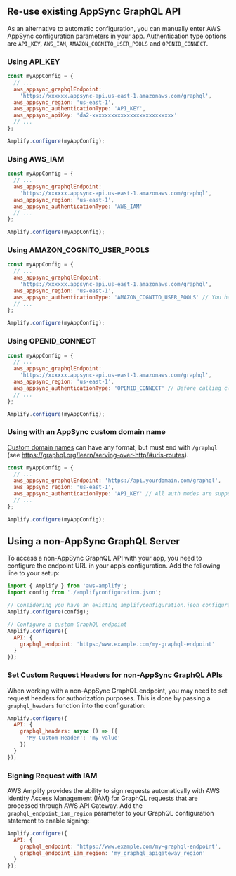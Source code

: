 ## Re-use existing AppSync GraphQL API

As an alternative to automatic configuration, you can manually enter AWS AppSync configuration parameters in your app. Authentication type options are `API_KEY`, `AWS_IAM`, `AMAZON_COGNITO_USER_POOLS` and `OPENID_CONNECT`.

### Using API_KEY

```javascript
const myAppConfig = {
  // ...
  aws_appsync_graphqlEndpoint:
    'https://xxxxxx.appsync-api.us-east-1.amazonaws.com/graphql',
  aws_appsync_region: 'us-east-1',
  aws_appsync_authenticationType: 'API_KEY',
  aws_appsync_apiKey: 'da2-xxxxxxxxxxxxxxxxxxxxxxxxxx'
  // ...
};

Amplify.configure(myAppConfig);
```

### Using AWS_IAM

```javascript
const myAppConfig = {
  // ...
  aws_appsync_graphqlEndpoint:
    'https://xxxxxx.appsync-api.us-east-1.amazonaws.com/graphql',
  aws_appsync_region: 'us-east-1',
  aws_appsync_authenticationType: 'AWS_IAM'
  // ...
};

Amplify.configure(myAppConfig);
```

### Using AMAZON_COGNITO_USER_POOLS

```javascript
const myAppConfig = {
  // ...
  aws_appsync_graphqlEndpoint:
    'https://xxxxxx.appsync-api.us-east-1.amazonaws.com/graphql',
  aws_appsync_region: 'us-east-1',
  aws_appsync_authenticationType: 'AMAZON_COGNITO_USER_POOLS' // You have configured Auth with Amazon Cognito User Pool ID and Web Client Id
  // ...
};

Amplify.configure(myAppConfig);
```

### Using OPENID_CONNECT

```javascript
const myAppConfig = {
  // ...
  aws_appsync_graphqlEndpoint:
    'https://xxxxxx.appsync-api.us-east-1.amazonaws.com/graphql',
  aws_appsync_region: 'us-east-1',
  aws_appsync_authenticationType: 'OPENID_CONNECT' // Before calling client.graphql(...) is required to do Auth.federatedSignIn(...) check authentication guide for details.
  // ...
};

Amplify.configure(myAppConfig);
```

### Using with an AppSync custom domain name

[Custom domain names](https://docs.aws.amazon.com/appsync/latest/devguide/custom-domain-name.html) can have any format, but must end with `/graphql` (see https://graphql.org/learn/serving-over-http/#uris-routes).

```javascript
const myAppConfig = {
  // ...
  aws_appsync_graphqlEndpoint: 'https://api.yourdomain.com/graphql',
  aws_appsync_region: 'us-east-1',
  aws_appsync_authenticationType: 'API_KEY' // All auth modes are supported
  // ...
};

Amplify.configure(myAppConfig);
```

## Using a non-AppSync GraphQL Server

To access a non-AppSync GraphQL API with your app, you need to configure the endpoint URL in your app’s configuration. Add the following line to your setup:

```js
import { Amplify } from 'aws-amplify';
import config from './amplifyconfiguration.json';

// Considering you have an existing amplifyconfiguration.json configuration file
Amplify.configure(config);

// Configure a custom GraphQL endpoint
Amplify.configure({
  API: {
    graphql_endpoint: 'https:/www.example.com/my-graphql-endpoint'
  }
});
```

### Set Custom Request Headers for non-AppSync GraphQL APIs

When working with a non-AppSync GraphQL endpoint, you may need to set request headers for authorization purposes. This is done by passing a `graphql_headers` function into the configuration:

```js
Amplify.configure({
  API: {
    graphql_headers: async () => ({
      'My-Custom-Header': 'my value'
    })
  }
});
```

### Signing Request with IAM

AWS Amplify provides the ability to sign requests automatically with AWS Identity Access Management (IAM) for GraphQL requests that are processed through AWS API Gateway. Add the `graphql_endpoint_iam_region` parameter to your GraphQL configuration statement to enable signing:

```js
Amplify.configure({
  API: {
    graphql_endpoint: 'https://www.example.com/my-graphql-endpoint',
    graphql_endpoint_iam_region: 'my_graphql_apigateway_region'
  }
});
```
